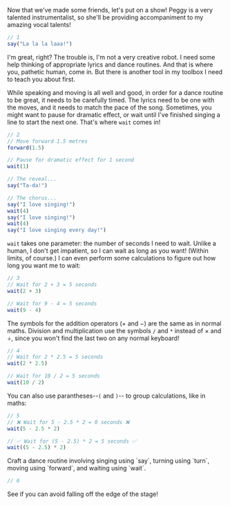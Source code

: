 


Now that we've made some friends, let's put on a show! Peggy is a very talented instrumentalist, so she'll be providing accompaniment to my amazing vocal talents!

```javascript
// 1
say("La la la laaa!")
```

I'm great, right? The trouble is, I'm not a very creative robot. I need some help thinking of appropriate lyrics and dance routines. And that is where you, pathetic human, come in. But there is another tool in my toolbox I need to teach you about first.

While speaking and moving is all well and good, in order for a dance routine to be great, it needs to be carefully timed. The lyrics need to be one with the moves, and it needs to match the pace of the song. Sometimes, you might want to pause for dramatic effect, or wait until I've finished singing a line to start the next one. That's where <DocLink symbol="wait">`wait`</DocLink> comes in!

```javascript
// 2
// Move forward 1.5 metres 
forward(1.5)

// Pause for dramatic effect for 1 second
wait(1)

// The reveal...
say("Ta-da!")

// The chorus...
say("I love singing!")
wait(4)
say("I love singing!")
wait(4)
say("I love singing every day!")
```

<DocLink symbol="wait">`wait`</DocLink> takes one <DocLink symbol="parameter">parameter</DocLink>:
the number of seconds I need to wait. Unlike a human, I don't get impatient, so
I can wait as long as you want! (Within limits, of course.) I can even perform some
calculations to figure out how long you want me to wait:

```javascript
// 3
// Wait for 2 + 3 = 5 seconds
wait(2 + 3)

// Wait for 9 - 4 = 5 seconds
wait(9 - 4)
```

The symbols for the addition <DocLink symbol="operator">operators</DocLink> ($+$ and $-$) are the same as in normal maths. Division and multiplication use the symbols `/` and `*` instead of $\times$ and $\div$, since you won't find the last two on any normal keyboard!

```javascript
// 4
// Wait for 2 * 2.5 = 5 seconds
wait(2 * 2.5)

// Wait for 10 / 2 = 5 seconds
wait(10 / 2)
```

You can also use <DocLink symbol="paranthesis">parantheses</DocLink>--`(` and `)`-- to group calculations, like in maths:

```javascript
// 5
// ❌ Wait for 5 - 2.5 * 2 = 0 seconds ❌
wait(5 - 2.5 * 2)

// ✅ Wait for (5 - 2.5) * 2 = 5 seconds ✅
wait((5 - 2.5) * 2)
```

<YourTurn>

<Goal index={1}>
    Craft a dance routine involving singing using `say`, turning using `turn`, moving using `forward`, and
    waiting using `wait`.
</Goal>

```javascript
// 6
```

<Challenge difficulty="easy" index={2}>
See if you can avoid falling off the edge of the stage!
</Challenge>

</YourTurn>
